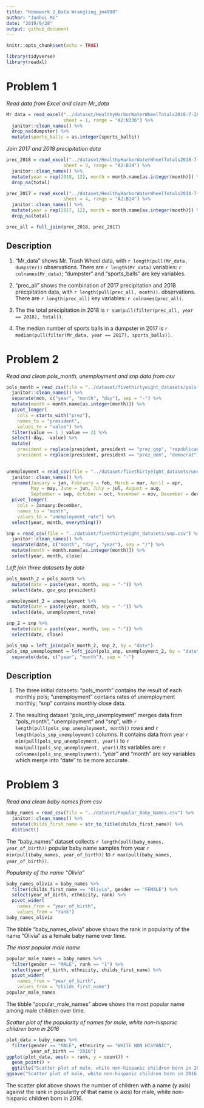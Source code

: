 ```yaml
---
title: "Homework 2_Data Wrangling_jm4998"
author: "Junhui Mi"
date: "2019/9/28"
output: github_document
---
```


```r
knitr::opts_chunk$set(echo = TRUE)

library(tidyverse)
library(readxl)
```

# Problem 1

_Read data from Excel and clean Mr_data_

```r
Mr_data = read_excel("../dataset/HealthyHarborWaterWheelTotals2018-7-28.xlsx",
                     sheet = 1, range = "A2:N336") %>%
  janitor::clean_names() %>%
  drop_na(dumpster) %>%
  mutate(sports_balls = as.integer(sports_balls))
```

_Join 2017 and 2018 precipitation data_

```r
prec_2018 = read_excel("../dataset/HealthyHarborWaterWheelTotals2018-7-28.xlsx",
                     sheet = 3, range = "A2:B14") %>%
  janitor::clean_names() %>%
  mutate(year = rep(2018, 12), month = month.name[as.integer(month)]) %>%
  drop_na(total) 

prec_2017 = read_excel("../dataset/HealthyHarborWaterWheelTotals2018-7-28.xlsx",
                     sheet = 4, range = "A2:B14") %>%
  janitor::clean_names() %>%
  mutate(year = rep(2017, 12), month = month.name[as.integer(month)]) %>%
  drop_na(total)

prec_all = full_join(prec_2018, prec_2017)
```

## Description

(1) "Mr_data" shows Mr. Trash Wheel data, with `r length(pull(Mr_data, dumpster))` observations. There are `r length(Mr_data)` variables: `r colnames(Mr_data)`; "dumpster" and "sports_balls" are key variables.

(2) "prec_all" shows the combination of 2017 precipitation and 2018 precipitation data, with `r length(pull(prec_all, month))`. observations. There are `r length(prec_all)` key variables: `r colnames(prec_all)`.

(3) The the total precipitation in 2018 is `r sum(pull(filter(prec_all, year == 2018), total))`.

(4) The median number of sports balls in a dumpster in 2017 is `r median(pull(filter(Mr_data, year == 2017), sports_balls))`.

# Problem 2

_Read and clean pols_month, unemployment and snp data from csv_

```r
pols_month = read_csv(file = "../dataset/fivethirtyeight_datasets/pols-month.csv") %>%
  janitor::clean_names() %>%
  separate(mon, c("year", "month", "day"), sep = "-") %>%
  mutate(month = month.name[as.integer(month)]) %>%
  pivot_longer(
    cols = starts_with("prez"),
    names_to = "president",
    values_to = "value") %>% 
  filter(value == 1 | value == 2) %>% 
  select(-day, -value) %>%
  mutate(
    president = replace(president, president == "prez_gop", "republican"),
    president = replace(president, president == "prez_dem", "democrat"))
  

unemployment = read_csv(file = "../dataset/fivethirtyeight_datasets/unemployment.csv") %>%
  janitor::clean_names() %>%
  rename(January = jan, February = feb, March = mar, April = apr,
         May = may, June = jun, July = jul, August = aug,
         September = sep, October = oct, November = nov, December = dec) %>%
  pivot_longer(
    cols = January:December,
    names_to = "month",
    values_to = "unemployment_rate") %>%
  select(year, month, everything())

snp = read_csv(file = "../dataset/fivethirtyeight_datasets/snp.csv") %>%
  janitor::clean_names() %>%
  separate(date, c("month", "day", "year"), sep = "/") %>%
  mutate(month = month.name[as.integer(month)]) %>%
  select(year, month, close)
```

_Left join three datasets by date_

```r
pols_month_2 = pols_month %>%
  mutate(date = paste(year, month, sep = "-")) %>%
  select(date, gov_gop:president)

unemployment_2 = unemployment %>%
  mutate(date = paste(year, month, sep = "-")) %>%
  select(date, unemployment_rate)

snp_2 = snp %>%
  mutate(date = paste(year, month, sep = "-")) %>%
  select(date, close)

pols_snp = left_join(pols_month_2, snp_2, by = "date")
pols_snp_unemployment = left_join(pols_snp, unemployment_2, by = "date") %>%
  separate(date, c("year", "month"), sep = "-")
```

## Description

(1) The three initial datasets:  "pols_month" contains the result of each monthly pols; "unemployment" contains rates of unemployment monthly; "snp" contains monthly close data.

(2) The resulting dataset "pols_snp_unemployment" merges data from "pols_month", "unemployment" and “snp”, with `r length(pull(pols_snp_unemployment, month))` rows and `r length(pols_snp_unemployment)` columns. It contains data from year `r min(pull(pols_snp_unemployment, year))` to `r max(pull(pols_snp_unemployment, year))`.Its variables are: `r colnames(pols_snp_unemployment)`. "year" and "month" are key variables which merge into "date" to be more accurate.

# Problem 3

_Read and clean baby names from csv_

```r
baby_names = read_csv(file = "../dataset/Popular_Baby_Names.csv") %>%
  janitor::clean_names() %>%
  mutate(childs_first_name = str_to_title(childs_first_name)) %>%
  distinct() 
```

The "baby_names" dataset collects `r length(pull(baby_names, year_of_birth))` popular baby name samples from year `r min(pull(baby_names, year_of_birth))` to `r max(pull(baby_names, year_of_birth))`.

_Popularity of the name “Olivia”_

```r
baby_names_olivia = baby_names %>%
  filter(childs_first_name == "Olivia", gender == "FEMALE") %>%
  select(year_of_birth, ethnicity, rank) %>%
  pivot_wider(
    names_from = "year_of_birth",
    values_from = "rank")
baby_names_olivia
```

The tibble "baby_names_olivia" above shows the rank in popularity of the name “Olivia” as a female baby name over time.

_The most popular male name_

```r
popular_male_names = baby_names %>%
  filter(gender == "MALE", rank == "1") %>%
  select(year_of_birth, ethnicity, childs_first_name) %>%
  pivot_wider(
    names_from = "year_of_birth",
    values_from = "childs_first_name")
popular_male_names
```

The tibble "popular_male_names" above shows the most popular name among male children over time.

_Scatter plot of the popularity of names for male, white non-hispanic children born in 2016_

```r
plot_data = baby_names %>%
  filter(gender == "MALE", ethnicity == "WHITE NON HISPANIC", 
         year_of_birth == "2016")
ggplot(plot_data, aes(x = rank, y = count)) + 
  geom_point() +
  ggtitle("Scatter plot of male, white non-hispanic children born in 2016")
ggsave("Scatter plot of male, white non-hispanic children born in 2016.png")
```

The scatter plot above shows the number of children with a name (y axis) against the rank in popularity of that name (x axis) for male, white non-hispanic children born in 2016.
